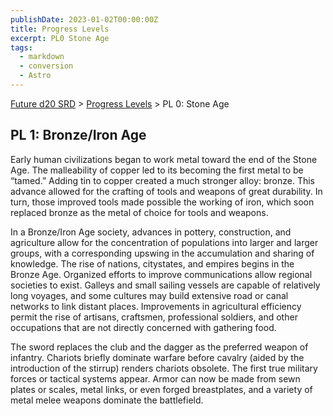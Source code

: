 ```yaml
---
publishDate: 2023-01-02T00:00:00Z
title: Progress Levels
excerpt: PL0 Stone Age
tags:
  - markdown
  - conversion
  - Astro
---
```






[Future d20 SRD](/#futureD20) > [Progress Levels](future-d20-srd-progress-levels-index) > PL 0: Stone Age




## PL 1: Bronze/Iron Age


Early human civilizations began to work metal toward the end of the Stone Age. The malleability of copper led to its becoming the first metal to be “tamed.” Adding tin to copper created a much stronger alloy: bronze. This advance allowed for the crafting of tools and weapons of great durability. In turn, those improved tools made possible the working of iron, which soon replaced bronze as the metal of choice for tools and weapons.


In a Bronze/Iron Age society, advances in pottery, construction, and agriculture allow for the concentration of populations into larger and larger groups, with a corresponding upswing in the accumulation and sharing of knowledge. The rise of nations, citystates, and empires begins in the Bronze Age. Organized efforts to improve communications allow regional societies to exist. Galleys and small sailing vessels are capable of relatively long voyages, and some cultures may build extensive road or canal networks to link distant places. Improvements in agricultural efficiency permit the rise of artisans, craftsmen, professional soldiers, and other occupations that are not directly concerned with gathering food.


The sword replaces the club and the dagger as the preferred weapon of infantry. Chariots briefly dominate warfare before cavalry (aided by the introduction of the stirrup) renders chariots obsolete. The first true military forces or tactical systems appear. Armor can now be made from sewn plates or scales, metal links, or even forged breastplates, and a variety of metal melee weapons dominate the battlefield.



